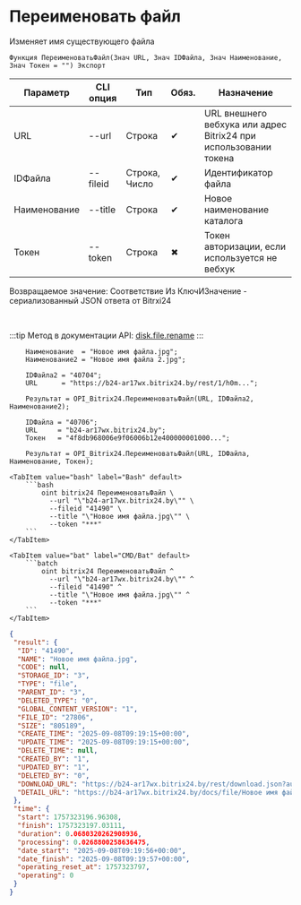 ﻿---
sidebar_position: 10
description: Переименовать файл и другие функции для работы с Bitrix24 в Открытом пакете интеграций - бесплатной open-source библиотеке интеграций для 1С:Предприятие 8, OneScript и CLI
keywords: [1C, 1С, 1С:Предприятие, 1С:Предприятие 8.3, API, Интеграция, Сервисы, Обмен, OneScript, CLI, Bitrix24]
---


# Переименовать файл
 Изменяет имя существующего файла



`Функция ПереименоватьФайл(Знач URL, Знач IDФайла, Знач Наименование, Знач Токен = "") Экспорт`

  | Параметр | CLI опция | Тип | Обяз. | Назначение |
  |-|-|-|-|-|
  | URL | --url | Строка | &#x2714; | URL внешнего вебхука или адрес Bitrix24 при использовании токена |
  | IDФайла | --fileid | Строка, Число | &#x2714; | Идентификатор файла |
  | Наименование | --title | Строка | &#x2714; | Новое наименование каталога |
  | Токен | --token | Строка | &#x2716; | Токен авторизации, если используется не вебхук |

  
  Возвращаемое значение:   Соответствие Из КлючИЗначение - сериализованный JSON ответа от Bitrxi24

<br/>

:::tip
Метод в документации API: [disk.file.rename](https://dev.1c-bitrix.ru/rest_help/disk/file/disk_file_rename.php)
:::
<br/>



```bsl title="Пример использования для 1С:Предприятие/OneScript"
    Наименование  = "Новое имя файла.jpg";
    Наименование2 = "Новое имя файла 2.jpg";

    IDФайла2 = "40704";
    URL      = "https://b24-ar17wx.bitrix24.by/rest/1/h0m...";

    Результат = OPI_Bitrix24.ПереименоватьФайл(URL, IDФайла2, Наименование2);

    IDФайла = "40706";
    URL     = "b24-ar17wx.bitrix24.by";
    Токен   = "4f8db968006e9f06006b12e400000001000...";

    Результат = OPI_Bitrix24.ПереименоватьФайл(URL, IDФайла, Наименование, Токен);
```
    

 <Tabs>
  
    <TabItem value="bash" label="Bash" default>
        ```bash
            oint bitrix24 ПереименоватьФайл \
              --url "\"b24-ar17wx.bitrix24.by\"" \
              --fileid "41490" \
              --title "\"Новое имя файла.jpg\"" \
              --token "***"
        ```
    </TabItem>
  
    <TabItem value="bat" label="CMD/Bat" default>
        ```batch
            oint bitrix24 ПереименоватьФайл ^
              --url "\"b24-ar17wx.bitrix24.by\"" ^
              --fileid "41490" ^
              --title "\"Новое имя файла.jpg\"" ^
              --token "***"
        ```
    </TabItem>
</Tabs>


```json title="Результат"
{
 "result": {
  "ID": "41490",
  "NAME": "Новое имя файла.jpg",
  "CODE": null,
  "STORAGE_ID": "3",
  "TYPE": "file",
  "PARENT_ID": "3",
  "DELETED_TYPE": "0",
  "GLOBAL_CONTENT_VERSION": "1",
  "FILE_ID": "27806",
  "SIZE": "805189",
  "CREATE_TIME": "2025-09-08T09:19:15+00:00",
  "UPDATE_TIME": "2025-09-08T09:19:15+00:00",
  "DELETE_TIME": null,
  "CREATED_BY": "1",
  "UPDATED_BY": "1",
  "DELETED_BY": "0",
  "DOWNLOAD_URL": "https://b24-ar17wx.bitrix24.by/rest/download.json?auth=4bacbe68006e9f06006b12e400000001000007a1234b80201da271a28f81950897523c&token=disk%7CaWQ9NDE0OTAmXz1Uak45ZlBheVhUVk5YV1d4am0ySnZMeVdidzFHZ3BTcw%3D%3D%7CImRvd25sb2FkfGRpc2t8YVdROU5ERTBPVEFtWHoxVWFrNDVabEJoZVZoVVZrNVlWMWQ0YW0weVNuWk1lVmRpZHpGSFozQlRjdz09fDRiYWNiZTY4MDA2ZTlmMDYwMDZiMTJlNDAwMDAwMDAxMDAwMDA3YTEyMzRiODAyMDFkYTI3MWEyOGY4MTk1MDg5NzUyM2Mi.8zrTc1R%2F7VV0WOzfl%2FvloQ8%2FRcuVVGC4k8sNbKYlEEo%3D",
  "DETAIL_URL": "https://b24-ar17wx.bitrix24.by/docs/file/Новое имя файла.jpg"
 },
 "time": {
  "start": 1757323196.96308,
  "finish": 1757323197.03111,
  "duration": 0.0680320262908936,
  "processing": 0.0268800258636475,
  "date_start": "2025-09-08T09:19:56+00:00",
  "date_finish": "2025-09-08T09:19:57+00:00",
  "operating_reset_at": 1757323797,
  "operating": 0
 }
}
```
